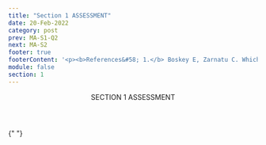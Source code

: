 ```yaml
---
title: "Section 1 ASSESSMENT"
date: 20-Feb-2022
category: post
prev: MA-S1-Q2
next: MA-S2
footer: true
footerContent: '<p><b>References&#58; 1.</b> Boskey E, Zarnatu C. Which Sexually Transmitted Infections Spread by Skin Contact? Verywellhealth.com. December 3, 2020. Accessed May 19, 2022. <a href="https://www.verywellhealth.com/sexually-transmitted-infections-spread-by-skin-contact-3133056">https://www.verywellhealth.com/sexually-transmitted-infections-spread-by-skin-contact-3133056</a> <b>2.</b> Centers for Disease Control and Prevention. Genital HPV Infection – Fact Sheet. April 12, 2022. Accessed May 19, 2022.<a href="https://www.cdc.gov/std/hpv/stdfact-hpv.htm"> https://www.cdc.gov/std/hpv/stdfact-hpv.htm</a><b> 3.</b> Centers for Disease Control and Prevention. Syphilis – CDC Fact Sheet. February 10, 2022. Accessed May 19, 2022. <a href="https://www.cdc.gov/std/syphilis/stdfact-syphilis.htm#:~:text=You%20can%20get%20syphilis%20by,toilet%20seats"> https://www.cdc.gov/std/syphilis/stdfact-syphilis.htm#:~:text=You%20can%20get%20syphilis%20by,toilet%20seats</a></p>'
module: false
section: 1
---
```


<Header>
  SECTION 1<span className="text-red"> ASSESSMENT</span>
</Header>

{" "}

<Quiz
  title="Which types of STIs can be transmitted through skin-to-skin contact?"
  options="HIV
  Chlamydia
  Hepatitis A, B, and C
  Herpes"
  answer="3"
  response="Other STIs that can spread through skin-to-skin contact include HPV and syphilis.<sup>1-3</sup>"
/>
